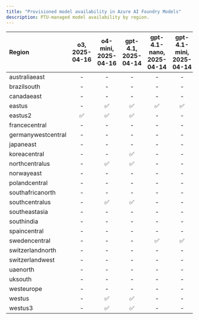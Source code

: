 ```yaml
---
title: "Provisioned model availability in Azure AI Foundry Models"
description: PTU-managed model availability by region.
---
```




| **Region**     | **o3**, **2025-04-16**   | **o4-mini**, **2025-04-16**   | **gpt-4.1**, **2025-04-14**   | **gpt-4.1-nano**, **2025-04-14**   | **gpt-4.1-mini**, **2025-04-14**   | **o3-mini**, **2025-01-31**   | **o1**, **2024-12-17**   | **gpt-4o**, **2024-05-13**   | **gpt-4o**, **2024-08-06**   | **gpt-4o**, **2024-11-20**   | **gpt-4o-mini**, **2024-07-18**   | **gpt-4**, **0613**   | **gpt-4**, **1106-Preview**   | **gpt-4**, **0125-Preview**   | **gpt-4**, **turbo-2024-04-09**   | **gpt-4-32k**, **0613**   | **gpt-35-turbo**, **1106**   | **gpt-35-turbo**, **0125**   |
|:-------------------|:----------------------:|:---------------------------:|:---------------------------:|:--------------------------------:|:--------------------------------:|:---------------------------:|:----------------------:|:--------------------------:|:--------------------------:|:--------------------------:|:-------------------------------:|:-------------------:|:---------------------------:|:---------------------------:|:-------------------------------:|:-----------------------:|:--------------------------:|:--------------------------:|
| australiaeast      | -                  | -                       | -                       | -                            | -                            | ✅                        | -                  | ✅                       | ✅                       | ✅                       | ✅                            | ✅                | ✅                        | ✅                        | ✅                            | ✅                    | ✅                       | ✅                       |
| brazilsouth        | -                  | -                       | -                       | -                            | -                            | -                       | -                  | ✅                       | ✅                       | ✅                       | ✅                            | ✅                | ✅                        | ✅                        | -                           | ✅                    | ✅                       | -                      |
| canadaeast         | -                  | -                       | -                       | -                            | -                            | ✅                        | -                  | ✅                       | ✅                       | ✅                       | ✅                            | ✅                | ✅                        | -                       | ✅                            | -                   | ✅                       | -                      |
| eastus             | -                  | ✅                        | ✅                        | ✅                             | ✅                             | -                       | -                  | ✅                       | ✅                       | ✅                       | ✅                            | ✅                | ✅                        | ✅                        | ✅                            | ✅                    | ✅                       | ✅                       |
| eastus2            | ✅                   | ✅                        | ✅                        | -                            | -                            | -                       | -                  | ✅                       | ✅                       | ✅                       | ✅                            | ✅                | ✅                        | ✅                        | ✅                            | ✅                    | ✅                       | ✅                       |
| francecentral      | -                  | -                       | -                       | -                            | -                            | -                       | -                  | ✅                       | ✅                       | -                      | ✅                            | ✅                | ✅                        | ✅                        | -                           | ✅                    | -                      | ✅                       |
| germanywestcentral | -                  | -                       | -                       | -                            | -                            | -                       | -                  | ✅                       | ✅                       | ✅                       | -                           | ✅                | ✅                        | ✅                        | ✅                            | ✅                    | ✅                       | -                      |
| japaneast          | -                  | -                       | -                       | -                            | -                            | ✅                        | ✅                   | ✅                       | ✅                       | ✅                       | ✅                            | -               | ✅                        | ✅                        | ✅                            | -                   | -                      | ✅                       |
| koreacentral       | -                  | -                       | ✅                        | -                            | -                            | ✅                        | -                  | ✅                       | ✅                       | ✅                       | ✅                            | ✅                | -                       | -                       | ✅                            | ✅                    | ✅                       | -                      |
| northcentralus     | -                  | ✅                        | ✅                        | -                            | -                            | -                       | -                  | ✅                       | ✅                       | ✅                       | ✅                            | ✅                | ✅                        | ✅                        | ✅                            | ✅                    | ✅                       | ✅                       |
| norwayeast         | -                  | -                       | -                       | -                            | -                            | -                       | -                  | ✅                       | ✅                       | -                      | ✅                            | ✅                | -                       | ✅                        | -                           | ✅                    | -                      | -                      |
| polandcentral      | -                  | -                       | -                       | -                            | -                            | -                       | -                  | ✅                       | -                      | ✅                       | -                           | ✅                | ✅                        | ✅                        | ✅                            | ✅                    | ✅                       | ✅                       |
| southafricanorth   | -                  | -                       | -                       | -                            | -                            | -                       | -                  | ✅                       | -                      | -                      | -                           | ✅                | ✅                        | -                       | ✅                            | ✅                    | ✅                       | -                      |
| southcentralus     | -                  | ✅                        | ✅                        | -                            | -                            | -                       | -                  | ✅                       | ✅                       | -                      | ✅                            | ✅                | ✅                        | ✅                        | ✅                            | ✅                    | ✅                       | ✅                       |
| southeastasia      | -                  | -                       | -                       | -                            | -                            | -                       | -                  | -                      | ✅                       | ✅                       | ✅                            | -               | -                       | -                       | -                           | -                   | -                      | -                      |
| southindia         | -                  | -                       | -                       | -                            | -                            | -                       | -                  | ✅                       | ✅                       | ✅                       | ✅                            | ✅                | ✅                        | ✅                        | -                           | ✅                    | ✅                       | ✅                       |
| spaincentral       | -                  | -                       | -                       | -                            | -                            | -                       | -                  | ✅                       | ✅                       | -                      | ✅                            | -               | -                       | -                       | -                           | -                   | -                      | ✅                       |
| swedencentral      | -                  | -                       | -                       | ✅                             | ✅                             | -                       | -                  | ✅                       | ✅                       | ✅                       | ✅                            | ✅                | ✅                        | ✅                        | ✅                            | ✅                    | ✅                       | ✅                       |
| switzerlandnorth   | -                  | -                       | -                       | -                            | -                            | -                       | -                  | ✅                       | ✅                       | ✅                       | ✅                            | ✅                | ✅                        | ✅                        | ✅                            | ✅                    | ✅                       | ✅                       |
| switzerlandwest    | -                  | -                       | -                       | -                            | -                            | -                       | -                  | -                      | -                      | -                      | -                           | -               | -                       | -                       | -                           | -                   | -                      | ✅                       |
| uaenorth           | -                  | -                       | -                       | -                            | -                            | ✅                        | ✅                   | ✅                       | ✅                       | ✅                       | -                           | -               | ✅                        | -                       | -                           | -                   | ✅                       | ✅                       |
| uksouth            | -                  | -                       | -                       | -                            | -                            | -                       | ✅                   | ✅                       | ✅                       | ✅                       | ✅                            | ✅                | ✅                        | ✅                        | ✅                            | ✅                    | ✅                       | ✅                       |
| westeurope         | -                  | -                       | -                       | -                            | -                            | -                       | -                  | -                      | -                      | ✅                       | -                           | -               | -                       | -                       | -                           | -                   | -                      | -                      |
| westus             | -                  | ✅                        | ✅                        | -                            | -                            | -                       | -                  | ✅                       | ✅                       | ✅                       | ✅                            | ✅                | ✅                        | ✅                        | ✅                            | ✅                    | ✅                       | ✅                       |
| westus3            | -                  | ✅                        | ✅                        | -                            | -                            | -                       | -                  | ✅                       | ✅                       | ✅                       | ✅                            | ✅                | ✅                        | ✅                        | ✅                            | ✅                    | ✅                       | ✅                       |
